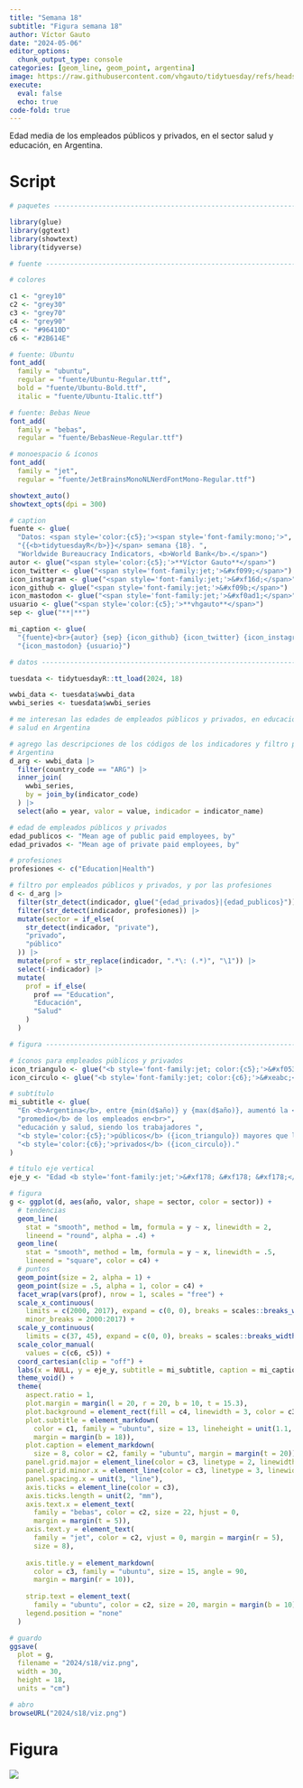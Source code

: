 ```yaml
---
title: "Semana 18"
subtitle: "Figura semana 18"
author: Víctor Gauto
date: "2024-05-06"
editor_options:
  chunk_output_type: console
categories: [geom_line, geom_point, argentina]
image: https://raw.githubusercontent.com/vhgauto/tidytuesday/refs/heads/main/2024/s18/viz.png
execute:
  eval: false
  echo: true
code-fold: true
---
```


Edad media de los empleados públicos y privados, en el sector salud y educación, en Argentina.

# Script

```r

# paquetes ----------------------------------------------------------------

library(glue)
library(ggtext)
library(showtext)
library(tidyverse)

# fuente ------------------------------------------------------------------

# colores

c1 <- "grey10"
c2 <- "grey30"
c3 <- "grey70"
c4 <- "grey90"
c5 <- "#96410D"
c6 <- "#2B614E"

# fuente: Ubuntu
font_add(
  family = "ubuntu", 
  regular = "fuente/Ubuntu-Regular.ttf",
  bold = "fuente/Ubuntu-Bold.ttf",
  italic = "fuente/Ubuntu-Italic.ttf")

# fuente: Bebas Neue
font_add(
  family = "bebas", 
  regular = "fuente/BebasNeue-Regular.ttf")

# monoespacio & íconos
font_add(
  family = "jet", 
  regular = "fuente/JetBrainsMonoNLNerdFontMono-Regular.ttf")

showtext_auto()
showtext_opts(dpi = 300)

# caption
fuente <- glue(
  "Datos: <span style='color:{c5};'><span style='font-family:mono;'>",
  "{{<b>tidytuesdayR</b>}}</span> semana {18}. ",
  "Worldwide Bureaucracy Indicators, <b>World Bank</b>.</span>")
autor <- glue("<span style='color:{c5};'>**Víctor Gauto**</span>")
icon_twitter <- glue("<span style='font-family:jet;'>&#xf099;</span>")
icon_instagram <- glue("<span style='font-family:jet;'>&#xf16d;</span>")
icon_github <- glue("<span style='font-family:jet;'>&#xf09b;</span>")
icon_mastodon <- glue("<span style='font-family:jet;'>&#xf0ad1;</span>")
usuario <- glue("<span style='color:{c5};'>**vhgauto**</span>")
sep <- glue("**|**")

mi_caption <- glue(
  "{fuente}<br>{autor} {sep} {icon_github} {icon_twitter} {icon_instagram} ",
  "{icon_mastodon} {usuario}")

# datos -------------------------------------------------------------------

tuesdata <- tidytuesdayR::tt_load(2024, 18)

wwbi_data <- tuesdata$wwbi_data
wwbi_series <- tuesdata$wwbi_series

# me interesan las edades de empleados públicos y privados, en educación y 
# salud en Argentina

# agrego las descripciones de los códigos de los indicadores y filtro por 
# Argentina
d_arg <- wwbi_data |> 
  filter(country_code == "ARG") |> 
  inner_join(
    wwbi_series,
    by = join_by(indicator_code)
  ) |> 
  select(año = year, valor = value, indicador = indicator_name)

# edad de empleados públicos y privados
edad_publicos <- "Mean age of public paid employees, by"
edad_privados <- "Mean age of private paid employees, by"

# profesiones
profesiones <- c("Education|Health")

# filtro por empleados públicos y privados, y por las profesiones
d <- d_arg |> 
  filter(str_detect(indicador, glue("{edad_privados}|{edad_publicos}"))) |> 
  filter(str_detect(indicador, profesiones)) |> 
  mutate(sector = if_else(
    str_detect(indicador, "private"),
    "privado",
    "público"
  )) |> 
  mutate(prof = str_replace(indicador, ".*\: (.*)", "\1")) |> 
  select(-indicador) |> 
  mutate(
    prof = if_else(
      prof == "Education",
      "Educación",
      "Salud"
    )
  )

# figura ------------------------------------------------------------------

# íconos para empleados públicos y privados
icon_triangulo <- glue("<b style='font-family:jet; color:{c5};'>&#xf0537;</b>")
icon_circulo <- glue("<b style='font-family:jet; color:{c6};'>&#xeabc;</b>")

# subtítulo
mi_subtitle <- glue(
  "En <b>Argentina</b>, entre {min(d$año)} y {max(d$año)}, aumentó la <b>edad ",
  "promedio</b> de los empleados en<br>",
  "educación y salud, siendo los trabajadores ",
  "<b style='color:{c5};'>públicos</b> ({icon_triangulo}) mayores que los ",
  "<b style='color:{c6};'>privados</b> ({icon_circulo})."
)

# título eje vertical
eje_y <- "Edad <b style='font-family:jet;'>&#xf178; &#xf178; &#xf178;</b>"

# figura
g <- ggplot(d, aes(año, valor, shape = sector, color = sector)) +
  # tendencias
  geom_line(
    stat = "smooth", method = lm, formula = y ~ x, linewidth = 2,
    lineend = "round", alpha = .4) +
  geom_line(
    stat = "smooth", method = lm, formula = y ~ x, linewidth = .5,
    lineend = "square", color = c4) +
  # puntos
  geom_point(size = 2, alpha = 1) +
  geom_point(size = .5, alpha = 1, color = c4) +
  facet_wrap(vars(prof), nrow = 1, scales = "free") +
  scale_x_continuous(
    limits = c(2000, 2017), expand = c(0, 0), breaks = scales::breaks_width(5),
    minor_breaks = 2000:2017) +
  scale_y_continuous(
    limits = c(37, 45), expand = c(0, 0), breaks = scales::breaks_width(1)) +
  scale_color_manual(
    values = c(c6, c5)) +
  coord_cartesian(clip = "off") +
  labs(x = NULL, y = eje_y, subtitle = mi_subtitle, caption = mi_caption) +
  theme_void() +
  theme(
    aspect.ratio = 1,
    plot.margin = margin(l = 20, r = 20, b = 10, t = 15.3),
    plot.background = element_rect(fill = c4, linewidth = 3, color = c3),
    plot.subtitle = element_markdown(
      color = c1, family = "ubuntu", size = 13, lineheight = unit(1.1, "line"),
      margin = margin(b = 18)),
    plot.caption = element_markdown(
      size = 8, color = c2, family = "ubuntu", margin = margin(t = 20)),
    panel.grid.major = element_line(color = c3, linetype = 2, linewidth = .17),
    panel.grid.minor.x = element_line(color = c3, linetype = 3, linewidth = .1),
    panel.spacing.x = unit(3, "line"),
    axis.ticks = element_line(color = c3),
    axis.ticks.length = unit(2, "mm"),
    axis.text.x = element_text(
      family = "bebas", color = c2, size = 22, hjust = 0,
      margin = margin(t = 5)),
    axis.text.y = element_text(
      family = "jet", color = c2, vjust = 0, margin = margin(r = 5),
      size = 8),
    
    axis.title.y = element_markdown(
      color = c3, family = "ubuntu", size = 15, angle = 90, 
      margin = margin(r = 10)),
    
    strip.text = element_text(
      family = "ubuntu", color = c2, size = 20, margin = margin(b = 10)),
    legend.position = "none"
  )

# guardo
ggsave(
  plot = g,
  filename = "2024/s18/viz.png",
  width = 30,
  height = 18,
  units = "cm")

# abro
browseURL("2024/s18/viz.png")
```

# Figura

![](https://raw.githubusercontent.com/vhgauto/tidytuesday/refs/heads/main/2024/s18/viz.png)



